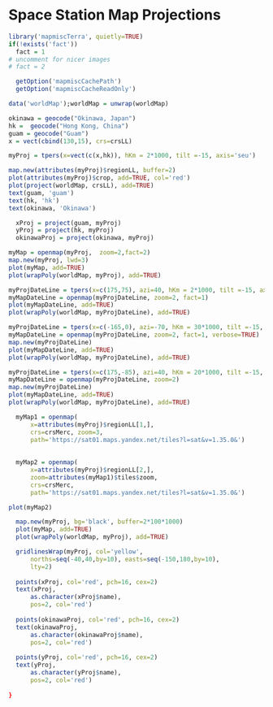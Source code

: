 <!--
%\VignetteEngine{knitr::docco_linear}
%\VignetteIndexEntry{Space Station Map Projections}
-->

# Space Station Map Projections

```r
library('mapmiscTerra', quietly=TRUE)
if(!exists('fact'))
  fact = 1
# uncomment for nicer images
# fact = 2 

```

```r
  getOption('mapmiscCachePath')
  getOption('mapmiscCacheReadOnly')
```

```r
data('worldMap');worldMap = unwrap(worldMap)

okinawa = geocode("Okinawa, Japan")
hk =  geocode("Hong Kong, China")
guam = geocode("Guam")
x = vect(cbind(130,15), crs=crsLL)
```




```r
myProj = tpers(x=vect(c(x,hk)), hKm = 2*1000, tilt =-15, axis='seu')
```








 
```r
map.new(attributes(myProj)$regionLL, buffer=2)
plot(attributes(myProj)$crop, add=TRUE, col='red')
plot(project(worldMap, crsLL), add=TRUE)
text(guam, 'guam')
text(hk, 'hk')
text(okinawa, 'Okinawa')
```









```r
  xProj = project(guam, myProj)
  yProj = project(hk, myProj)
  okinawaProj = project(okinawa, myProj)
```




```r
myMap = openmap(myProj,  zoom=2,fact=2)
map.new(myProj, lwd=3)
plot(myMap, add=TRUE)
plot(wrapPoly(worldMap, myProj), add=TRUE)
```



```r
myProjDateLine = tpers(x=c(175,75), azi=40, hKm = 2*1000, tilt =-15, axis='seu')
myMapDateLine = openmap(myProjDateLine, zoom=2, fact=1)
plot(myMapDateLine, add=TRUE)
plot(wrapPoly(worldMap, myProjDateLine), add=TRUE)
```


```r
myProjDateLine = tpers(x=c(-165,0), azi=-70, hKm = 30*1000, tilt =-15, axis='seu')
myMapDateLine = openmap(myProjDateLine, zoom=2, fact=1, verbose=TRUE)
map.new(myProjDateLine)
plot(myMapDateLine, add=TRUE)
plot(wrapPoly(worldMap, myProjDateLine), add=TRUE)
```

```r
myProjDateLine = tpers(x=c(175,-85), azi=40, hKm = 20*1000, tilt =-15, axis='seu')
myMapDateLine = openmap(myProjDateLine, zoom=2)
map.new(myProjDateLine)
plot(myMapDateLine, add=TRUE)
plot(wrapPoly(worldMap, myProjDateLine), add=TRUE)
```


```r
  
  myMap1 = openmap(
      x=attributes(myProj)$regionLL[1,],
      crs=crsMerc, zoom=3,
      path='https://sat01.maps.yandex.net/tiles?l=sat&v=1.35.0&')
  
  
  myMap2 = openmap(
      x=attributes(myProj)$regionLL[2,],
      zoom=attributes(myMap1)$tiles$zoom,
      crs=crsMerc,
      path='https://sat01.maps.yandex.net/tiles?l=sat&v=1.35.0&')

plot(myMap2)

```



```r
  map.new(myProj, bg='black', buffer=2*100*1000)
  plot(myMap, add=TRUE)
  plot(wrapPoly(worldMap, myProj), add=TRUE)  

  gridlinesWrap(myProj, col='yellow', 
      norths=seq(-40,40,by=10), easts=seq(-150,180,by=10),
      lty=2)
  
  points(xProj, col='red', pch=16, cex=2)
  text(xProj, 
      as.character(xProj$name),
      pos=2, col='red')
  
  points(okinawaProj, col='red', pch=16, cex=2)
  text(okinawaProj, 
      as.character(okinawaProj$name),
      pos=2, col='red')
  
  points(yProj, col='red', pch=16, cex=2)
  text(yProj, 
      as.character(yProj$name),
      pos=2, col='red')
 
}
```
